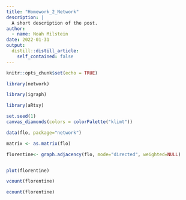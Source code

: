 ```yaml
---
title: "Homework_2_Network"
description: |
  A short description of the post.
author:
  - name: Noah Milstein
date: 2022-01-31
output:
  distill::distill_article:
    self_contained: false
---
```



```r
knitr::opts_chunk$set(echo = TRUE)
```

```r

library(network)

library(igraph)

library(aRtsy)

```

```r

set.seed(1)
canvas_diamonds(colors = colorPalette("klimt"))
```

```r

data(flo, package="network")

matrix <- as.matrix(flo) 

florentine<- graph.adjacency(flo, mode="directed", weighted=NULL)


plot(florentine)
```

```r

vcount(florentine)

ecount(florentine)

```
